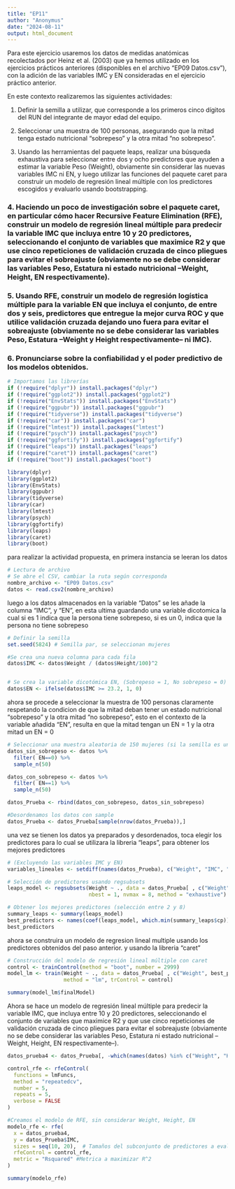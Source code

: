 ```yaml
---
title: "EP11"
author: "Anonymus"
date: "2024-08-11"
output: html_document
---
```


Para este ejercicio usaremos los datos de medidas anatómicas recolectados por Heinz et al. (2003) que ya hemos utilizado en los ejercicios prácticos anteriores (disponibles en el archivo "EP09 Datos.csv"), con la adición de las variables IMC y EN consideradas en el ejercicio práctico anterior.

En este contexto realizaremos las siguientes actividades:

 1. Definir la semilla a utilizar, que corresponde a los primeros cinco dígitos del RUN del integrante de mayor edad del equipo.

2. Seleccionar una muestra de 100 personas, asegurando que la mitad tenga estado nutricional “sobrepeso” y la otra mitad “no sobrepeso”.

3. Usando las herramientas del paquete leaps, realizar una búsqueda exhaustiva para seleccionar entre dos y ocho predictores que ayuden a estimar la variable Peso (Weight), obviamente sin considerar las nuevas variables IMC ni EN, y luego utilizar las funciones del paquete caret para construir un modelo de regresión lineal múltiple con los predictores escogidos y evaluarlo usando bootstrapping.

### 4. Haciendo un poco de investigación sobre el paquete caret, en particular cómo hacer Recursive Feature Elimination (RFE), construir un modelo de regresión lineal múltiple para predecir la variable IMC que incluya entre 10 y 20 predictores, seleccionando el conjunto de variables que maximice R2 y que use cinco repeticiones de validación cruzada de cinco pliegues para evitar el sobreajuste (obviamente no se debe considerar las variables Peso, Estatura ni estado nutricional –Weight, Height, EN respectivamente).

### 5. Usando RFE, construir un modelo de regresión logística múltiple para la variable EN que incluya el conjunto, de entre dos y seis, predictores que entregue la mejor curva ROC y que utilice validación cruzada dejando uno fuera para evitar el sobreajuste (obviamente no se debe considerar las variables Peso, Estatura –Weight y Height respectivamente– ni IMC).

### 6. Pronunciarse sobre la confiabilidad y el poder predictivo de los modelos obtenidos.



```r
# Importamos las librerías
if (!require("dplyr")) install.packages("dplyr")
if (!require("ggplot2")) install.packages("ggplot2")
if (!require("EnvStats")) install.packages("EnvStats")
if (!require("ggpubr")) install.packages("ggpubr")
if (!require("tidyverse")) install.packages("tidyverse")
if (!require("car")) install.packages("car")
if (!require("lmtest")) install.packages("lmtest")
if (!require("psych")) install.packages("psych")
if (!require("ggfortify")) install.packages("ggfortify")
if (!require("leaps")) install.packages("leaps")
if (!require("caret")) install.packages("caret")
if (!require("boot")) install.packages("boot")

library(dplyr)
library(ggplot2)
library(EnvStats)
library(ggpubr)
library(tidyverse)
library(car)
library(lmtest)
library(psych)
library(ggfortify)
library(leaps)
library(caret)
library(boot)


```






para realizar la actividad propuesta, en primera instancia se leeran los datos

```r
# Lectura de archivo
# Se abre el CSV, cambiar la ruta según corresponda
nombre_archivo <- "EP09 Datos.csv"
datos <- read.csv2(nombre_archivo)

```

luego a los datos almacenados en la variable "Datos" se les añade la columna  "IMC", y "EN", en esta ultima guardando una variable dicotomica la cual si es 1 indica que la persona tiene sobrepeso, si es un 0, indica que la persona no tiene sobrepeso

```r
# Definir la semilla
set.seed(5824) # Semilla par, se seleccionan mujeres

#Se crea una nueva columna para cada fila
datos$IMC <- datos$Weight / (datos$Height/100)^2


# Se crea la variable dicotómica EN, (Sobrepeso = 1, No sobrepeso = 0)
datos$EN <- ifelse(datos$IMC >= 23.2, 1, 0)

```

ahora se procede a seleccionar la muestra de 100 personas claramente respetando la condicion de que la mitad deban tener un estado nutricional "sobrepeso" y la otra mitad "no sobrepeso", esto en el contexto de la variable añadida "EN", resulta en que la mitad tengan un EN = 1 y la otra mitad un EN = 0
```r
# Seleccionar una muestra aleatoria de 150 mujeres (si la semilla es un número par)
datos_sin_sobrepeso <- datos %>%
  filter( EN==0) %>%
  sample_n(50)

datos_con_sobrepeso <- datos %>%
  filter( EN==1) %>%
  sample_n(50)

datos_Prueba <- rbind(datos_con_sobrepeso, datos_sin_sobrepeso)

#Desordenamos los datos con sample
datos_Prueba <- datos_Prueba[sample(nrow(datos_Prueba)),]

```


una vez se tienen los datos ya preparados y desordenados, toca elegir los predictores para lo cual se utilizara la libreria "leaps", para obtener los mejores predictores

```r
# (Excluyendo las variables IMC y EN)
variables_lineales <- setdiff(names(datos_Prueba), c("Weight", "IMC", "EN", "Height"))

# Selección de predictores usando regsubsets
leaps_model <- regsubsets(Weight ~ ., data = datos_Prueba[ , c("Weight", variables_lineales)], 
                          nbest = 1, nvmax = 8, method = "exhaustive")

# Obtener los mejores predictores (selección entre 2 y 8)
summary_leaps <- summary(leaps_model)
best_predictors <- names(coef(leaps_model, which.min(summary_leaps$cp))[-1])
best_predictors
```

ahora se construira un modelo de regresion lineal multiple usando los predictores obtenidos del paso anterior. y usando la libreria "caret"

```r
# Construcción del modelo de regresión lineal múltiple con caret
control <- trainControl(method = "boot", number = 2999)
model_lm <- train(Weight ~ ., data = datos_Prueba[ , c("Weight", best_predictors)],
                  method = "lm", trControl = control)

summary(model_lm$finalModel)

```

Ahora se hace un modelo de regresión lineal múltiple para predecir la variable IMC, que incluya entre 10 y 20 predictores, seleccionando el conjunto de variables que maximice R2 y que use cinco repeticiones de validación cruzada de cinco pliegues para evitar el sobreajuste (obviamente no se debe considerar las variables Peso, Estatura ni estado nutricional –Weight, Height, EN respectivamente–).

```r

datos_prueba4 <- datos_Prueba[, -which(names(datos) %in% c("Weight", "Height", "EN"))]

control_rfe <- rfeControl(
  functions = lmFuncs,
  method = "repeatedcv",
  number = 5,
  repeats = 5,
  verbose = FALSE
)

#Creamos el modelo de RFE, sin considerar Weight, Height, EN
modelo_rfe <- rfe(
  x = datos_prueba4,
  y = datos_Prueba$IMC,
  sizes = seq(10, 20),  # Tamaños del subconjunto de predictores a evaluar
  rfeControl = control_rfe,
  metric = "Rsquared" #Metrica a maximizar R^2
)

summary(modelo_rfe)

```




